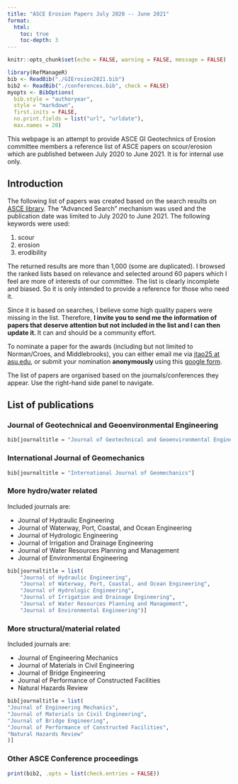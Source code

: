 ```yaml
---
title: "ASCE Erosion Papers July 2020 -- June 2021"
format:
  html:
    toc: true
    toc-depth: 3
---
```


```r
knitr::opts_chunk$set(echo = FALSE, warning = FALSE, message = FALSE)
```

```r
library(RefManageR)
bib <- ReadBib("./GIErosion2021.bib")
bib2 <- ReadBib("./conferences.bib", check = FALSE)
myopts <- BibOptions(
  bib.style = "authoryear",
  style = "markdown",
  first.inits = FALSE,
  no.print.fields = list("url", "urldate"),
  max.names = 20)

```


:::{.callout-note collapse="false"}
This webpage is an attempt to provide ASCE GI Geotechnics of Erosion committee members a reference list of ASCE papers on scour/erosion which are published between July 2020 to June 2021. It is for internal use only. 
:::

## Introduction

The following list of papers was created based on the search results on [ASCE library](https://ascelibrary.org/). The "Advanced Search" mechanism was used and the publication date was limited to July 2020 to June 2021. The following keywords were used:

1. scour 
2. erosion
4. erodibility

The returned results are more than 1,000 (some are duplicated). I browsed the ranked lists based on relevance and selected around 60 papers which I feel are more of interests of our committee. The list is clearly incomplete and biased. So it is only intended to provide a reference for those who need it. 

Since it is based on searches, I believe some high quality papers were missing in the list. Therefore, **I invite you to send me the information of papers that deserve attention but not included in the list and I can then update it. ** It can and should be a community effort.

To nominate a paper for the awards (including but not limited to Norman/Croes, and Middlebrooks), you can either email me via [jtao25 at asu.edu](), or submit your nomination **anonymously **using this [google form](https://forms.gle/Yb2ggyVsrCqmQgns9).

The list of papers are organised based on the journals/conferences they appear. Use the right-hand side panel to navigate. 

## List of publications

### Journal of Geotechnical and Geoenvironmental Engineering 

```r
bib[journaltitle = "Journal of Geotechnical and Geoenvironmental Engineering"]
```

### International Journal of Geomechanics 

```r
bib[journaltitle = "International Journal of Geomechanics"]
```

### More hydro/water related

Included journals are:

* Journal of Hydraulic Engineering
* Journal of Waterway, Port, Coastal, and Ocean Engineering 
* Journal of Hydrologic Engineering
* Journal of Irrigation and Drainage Engineering
* Journal of Water Resources Planning and Management
* Journal of Environmental Engineering


```r
bib[journaltitle = list(
    "Journal of Hydraulic Engineering",
    "Journal of Waterway, Port, Coastal, and Ocean Engineering",
    "Journal of Hydrologic Engineering",
    "Journal of Irrigation and Drainage Engineering",
    "Journal of Water Resources Planning and Management",
    "Journal of Environmental Engineering")]
```

### More structural/material related

Included journals are:

* Journal of Engineering Mechanics
* Journal of Materials in Civil Engineering
* Journal of Bridge Engineering
* Journal of Performance of Constructed Facilities
* Natural Hazards Review

```r
bib[journaltitle = list(
"Journal of Engineering Mechanics",
"Journal of Materials in Civil Engineering",
"Journal of Bridge Engineering",
"Journal of Performance of Constructed Facilities",
"Natural Hazards Review"
)]
```

### Other ASCE Conference proceedings

```r
print(bib2, .opts = list(check.entries = FALSE))
```

